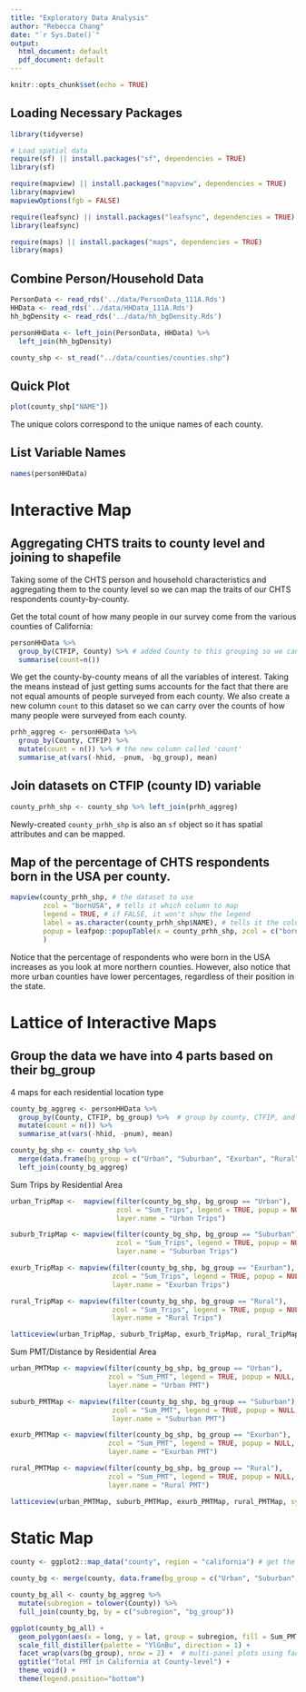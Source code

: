 ```yaml
---
title: "Exploratory Data Analysis"
author: "Rebecca Chang"
date: "`r Sys.Date()`"
output:
  html_document: default
  pdf_document: default
---
```


```r
knitr::opts_chunk$set(echo = TRUE)
```

## Loading Necessary Packages

```r
library(tidyverse)

# Load spatial data
require(sf) || install.packages("sf", dependencies = TRUE)
library(sf)

require(mapview) || install.packages("mapview", dependencies = TRUE)
library(mapview)
mapviewOptions(fgb = FALSE)

require(leafsync) || install.packages("leafsync", dependencies = TRUE)
library(leafsync)

require(maps) || install.packages("maps", dependencies = TRUE)
library(maps)
```

## Combine Person/Household Data

```r
PersonData <- read_rds('../data/PersonData_111A.Rds')
HHData <- read_rds('../data/HHData_111A.Rds')
hh_bgDensity <- read_rds('../data/hh_bgDensity.Rds')

personHHData <- left_join(PersonData, HHData) %>%
  left_join(hh_bgDensity)

county_shp <- st_read("../data/counties/counties.shp")
```

## Quick Plot

```r
plot(county_shp["NAME"])  
```

The unique colors correspond to the unique names of each county.

## List Variable Names

```r
names(personHHData)
```

# Interactive Map

## Aggregating CHTS traits to county level and joining to shapefile

Taking some of the CHTS person and household characteristics and aggregating them to the county level so we can map the traits of our CHTS respondents county-by-county.

Get the total count of how many people in our survey come from the various counties of California:

```r
personHHData %>% 
  group_by(CTFIP, County) %>% # added County to this grouping so we can see the county names
  summarise(count=n())
```

We get the county-by-county means of all the variables of interest. Taking the means instead of just getting sums accounts for the fact that there are not equal amounts of people surveyed from each county. We also create a new column `count` to this dataset so we can carry over the counts of how many people were surveyed from each county.

```r
prhh_aggreg <- personHHData %>% 
  group_by(County, CTFIP) %>%
  mutate(count = n()) %>% # the new column called 'count'
  summarise_at(vars(-hhid, -pnum, -bg_group), mean)
```

## Join datasets on CTFIP (county ID) variable

```r
county_prhh_shp <- county_shp %>% left_join(prhh_aggreg)
```

Newly-created `county_prhh_shp` is also an `sf` object so it has spatial attributes and can be mapped.

## Map of the percentage of CHTS respondents born in the USA per county.

```r
mapview(county_prhh_shp, # the dataset to use 
        zcol = "bornUSA", # tells it which column to map
        legend = TRUE, # if FALSE, it won't show the legend 
        label = as.character(county_prhh_shp$NAME), # tells it the column whose value you want to appear when you hover over a shape with your mouse
        popup = leafpop::popupTable(x = county_prhh_shp, zcol = c("bornUSA", "count"))  # determines what is included in the popup window when you click on a shape
        )
```

Notice that the percentage of respondents who were born in the USA increases as you look at more northern counties. However, also notice that more urban counties have lower percentages, regardless of their position in the state.

# Lattice of Interactive Maps

## Group the data we have into 4 parts based on their bg_group

4 maps for each residential location type

```r
county_bg_aggreg <- personHHData %>% 
  group_by(County, CTFIP, bg_group) %>%  # group by county, CTFIP, and also bg_group
  mutate(count = n()) %>% 
  summarise_at(vars(-hhid, -pnum), mean)

county_bg_shp <- county_shp %>% 
  merge(data.frame(bg_group = c("Urban", "Suburban", "Exurban", "Rural"))) %>% 
  left_join(county_bg_aggreg)
```

Sum Trips by Residential Area

```r
urban_TripMap <-  mapview(filter(county_bg_shp, bg_group == "Urban"),
                          zcol = "Sum_Trips", legend = TRUE, popup = NULL,
                          layer.name = "Urban Trips")

suburb_TripMap <- mapview(filter(county_bg_shp, bg_group == "Suburban"),
                          zcol = "Sum_Trips", legend = TRUE, popup = NULL,
                          layer.name = "Suburban Trips")

exurb_TripMap <- mapview(filter(county_bg_shp, bg_group == "Exurban"),
                         zcol = "Sum_Trips", legend = TRUE, popup = NULL,
                         layer.name = "Exurban Trips")

rural_TripMap <- mapview(filter(county_bg_shp, bg_group == "Rural"),
                         zcol = "Sum_Trips", legend = TRUE, popup = NULL,
                         layer.name = "Rural Trips")
```

```r
latticeview(urban_TripMap, suburb_TripMap, exurb_TripMap, rural_TripMap, sync = "all")
```

Sum PMT/Distance by Residential Area

```r
urban_PMTMap <- mapview(filter(county_bg_shp, bg_group == "Urban"),
                        zcol = "Sum_PMT", legend = TRUE, popup = NULL,
                        layer.name = "Urban PMT")

suburb_PMTMap <- mapview(filter(county_bg_shp, bg_group == "Suburban"),
                         zcol = "Sum_PMT", legend = TRUE, popup = NULL,
                         layer.name = "Suburban PMT")

exurb_PMTMap <- mapview(filter(county_bg_shp, bg_group == "Exurban"),
                        zcol = "Sum_PMT", legend = TRUE, popup = NULL,
                        layer.name = "Exurban PMT")

rural_PMTMap <- mapview(filter(county_bg_shp, bg_group == "Rural"),
                        zcol = "Sum_PMT", legend = TRUE, popup = NULL,
                        layer.name = "Rural PMT")
```

```r
latticeview(urban_PMTMap, suburb_PMTMap, exurb_PMTMap, rural_PMTMap, sync = "all")
```

# Static Map

```r
county <- ggplot2::map_data("county", region = "california") # get the CA county data

county_bg <- merge(county, data.frame(bg_group = c("Urban", "Suburban", "Exurban", "Rural")))

county_bg_all <- county_bg_aggreg %>% 
  mutate(subregion = tolower(County)) %>% 
  full_join(county_bg, by = c("subregion", "bg_group"))
```

```r
ggplot(county_bg_all) +
  geom_polygon(aes(x = long, y = lat, group = subregion, fill = Sum_PMT), colour = "white") +
  scale_fill_distiller(palette = "YlGnBu", direction = 1) +
  facet_wrap(vars(bg_group), nrow = 2) +  # multi-panel plots using facet_wrap(), plot in 2 rows
  ggtitle("Total PMT in California at County-level") + 
  theme_void() +
  theme(legend.position="bottom")
```
